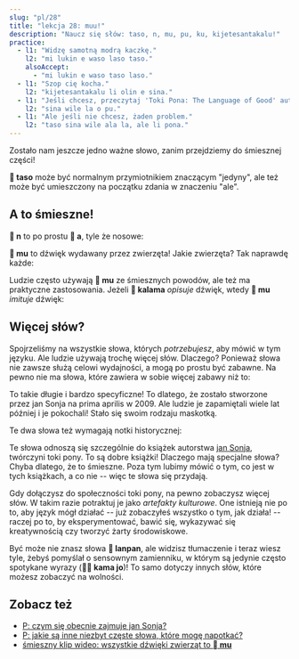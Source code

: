 ```yaml
---
slug: "pl/28"
title: "lekcja 28: muu!"
description: "Naucz się słów: taso, n, mu, pu, ku, kijetesantakalu!"
practice:
  - l1: "Widzę samotną modrą kaczkę."
    l2: "mi lukin e waso laso taso."
    alsoAccept:
      - "mi lukin e waso taso laso."
  - l1: "Szop cię kocha."
    l2: "kijetesantakalu li olin e sina."
  - l1: "Jeśli chcesz, przeczytaj 'Toki Pona: The Language of Good' autorstwa Sonii Lang."
    l2: "sina wile la o pu."
  - l1: "Ale jeśli nie chcesz, żaden problem."
    l2: "taso sina wile ala la, ale li pona."
---
```



Zostało nam jeszcze jedno ważne słowo, zanim przejdziemy do śmiesznej części!

<List>
  <Word sl="taso" m="ale, jedyny, tylko" />
</List>

**󱥨 taso** może być normalnym przymiotnikiem znaczącym "jedyny", ale też może być umieszczony na początku zdania w znaczeniu "ale".

<List>
  <Sentence sl="mi awen wan taso." m="Zostaję sam." />
  <Sentence sl="taso mi awen pilin pona." m="Ale podnoszę się na duchu." />
</List>

## A to śmieszne!

**󱦆 n** to po prostu **󱤀 a**, tyle że nosowe:

<List>
  <Word sl="n" m="hmm, mmm" />
  <Sentence sl="n... mi sona ala." m="hmm... Nie wiem." />
</List>

**󱤹 mu** to dźwięk wydawany przez zwierzęta! Jakie zwierzęta? Tak naprawdę każde:

<List>
  <Word sl="mu" m="muu, miau, hau, rżenie..." />
  <Sentence sl="soweli mute! mu mu mu mu mu mu." m="Sześć krów! <a target='_blank' href='https://www.youtube.com/watch?v=xxClPfZDn-E'>Muu muu muu muu muu muu</a>." />
</List>

Ludzie często używają **󱤹 mu** ze śmiesznych powodów, ale też ma praktyczne zastosowania. Jeżeli **󱤕 kalama** *opisuje* dźwięk, wtedy **󱤹 mu** *imituje* dźwięk:

<List>
  <Sentence sl="mi kute e kalama suli." m="Usłyszałem głośny odgłos." />
  <Sentence sl="mi kute e mu suli." m="Usłyszałem głośny huk." />
</List>

## Więcej słów?

Spojrzeliśmy na wszystkie słowa, których *potrzebujesz*, aby mówić w tym języku. Ale ludzie używają trochę więcej słów. Dlaczego? Ponieważ słowa nie zawsze służą celowi wydajności, a mogą po prostu być zabawne. Na pewno nie ma słowa, które zawiera w sobie więcej zabawy niż to:

<List>
  <Word sl="kijetesantakalu" m="szop pracz; zwierzę szopowate, np. kotofretka, czerwona panda, kinkażu" />
</List>

To takie długie i bardzo specyficzne! To dlatego, że zostało stworzone przez jan Sonja na prima aprilis w 2009. Ale ludzie je zapamiętali wiele lat później i je pokochali! Stało się swoim rodzaju maskotką.

Te dwa słowa też wymagają notki historycznej:

<List>
  <Word sl="pu" m="(wchodzić w interakcję z) <i>Toki Pona: The Language of Good (2014)</i>, autorstwa jan Sonja" />
  <Word sl="ku" m="(wchodzić w interakcję z) <i>Toki Pona Dictionary (2021)</i>, autorstwa jan Sonja" />
</List>

Te słowa odnoszą się szczególnie do książek autorstwa [jan Sonja](https://tokipona.org), twórczyni toki pony. To są dobre książki! Dlaczego mają specjalne słowa? Chyba dlatego, że to śmieszne.
Poza tym lubimy mówić o tym, co jest w tych książkach, a co nie -- więc te słowa się przydają.

Gdy dołączysz do społeczności toki pony, na pewno zobaczysz więcej słów. W takim razie potraktuj je jako *artefakty kulturowe*. One istnieją nie po to, aby język mógł działać -- już zobaczyłeś wszystko o tym, jak działa! -- raczej po to, by eksperymentować, bawić się, wykazywać się kreatywnością czy tworzyć żarty środowiskowe.

<List>
  <Sentence sl="kijetesantakalu tonsi li lanpan ala lanpan e soko?" m="Czy niebinarny szop ukradł grzyby?" />
</List>

Być może nie znasz słowa **󱦅 lanpan**, ale widzisz tłumaczenie i teraz wiesz tyle, żebyś pomyślał o sensownym zamienniku, w którym są jedynie często spotykane wyrazy (**󱤖󱤓 kama jo**)! To samo dotyczy innych słów, które możesz zobaczyć na wolności.

<Practice exercises={frontmatter.practice} client:load />

## Zobacz też
* [P: czym się obecnie zajmuje jan Sonja?](en/jan-sonja/)
* [P: jakie są inne niezbyt częste słowa, które mogę napotkać?](en/uncommon-words/)
* [śmieszny klip wideo: wszystkie dźwięki zwierząt to **󱤹 mu**](https://www.youtube.com/watch?v=zh-kLJI43xw)
